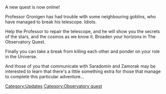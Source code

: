 {{Update|date=17 March 2003}}

A new quest is now online!

Professor Gronigen has had trouble with some neighbouring goblins, who have managed to break his telescope. Idiots.

Help the Professor to repair the telescope, and he will show you the secrets of the stars, and the cosmos as we know it. Broaden your horizons in The Observatory Quest.

Finally you can take a break from killing each other and ponder on your role in the Universe.

And those of you that communicate with Saradomin and Zamorak may be interested to learn that there's a little something extra for those that manage to complete this particular adventure...
[[Category:Updates]]
[[Category:Observatory quest]]
